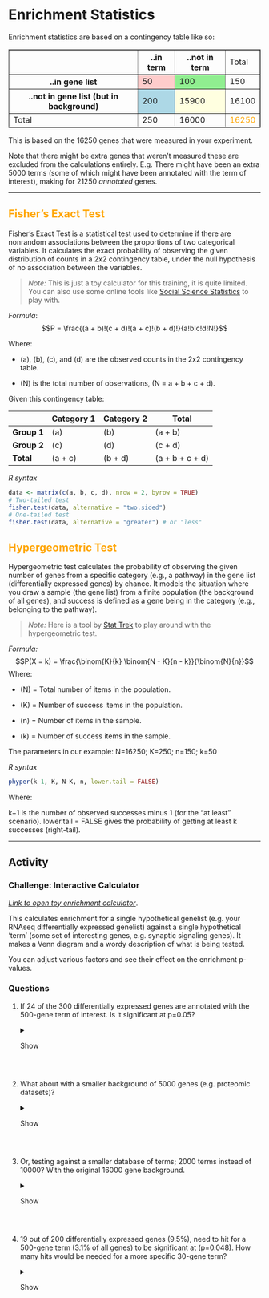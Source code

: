 # Enrichment Statistics



Enrichment statistics are based on a contingency table like so:

<!-- |        Gene        | ..in term | ..not in term | Total | -->
<!-- |:------------------:|----------:|--------------:|------:| -->
<!-- |     ..in gene list |        50 |           100 |   150 | -->
<!-- | ..not in gene list (but in background) |       200 |         15900 | 16100 | -->
<!-- |              Total |       250 |         16000 | 16250 | -->


<table border="1" style="border-collapse: collapse; width: 100%;">
  <tr>
    <th></th>
    <th>..in term</th>
    <th>..not in term</th>
    <td>Total</td>
  </tr>
  <tr>
    <th>..in gene list</th>
    <td style="background-color: #ffcccb;">50</td>
    <td style="background-color: #90ee90;">100</td>
    <td>150</td>
  </tr>
  <tr>
    <th>..not in gene list (but in background)</th>
    <td style="background-color: #add8e6;">200</td>
    <td style="background-color: #ffffe0;">15900</td>
    <td>16100</td>
  </tr>
  <tr>
    <td>Total</td>
    <td>250</td>
    <td>16000</td>
    <!-- <td>16250</td> -->
    <td style="color: orange;">16250</td> <!-- Colored text for 16250 -->
  </tr>
</table>


This is based on the 16250 genes that were measured in your experiment. 

Note that there might be extra genes that weren't measured these are excluded from the calculations entirely. E.g. There might have been an extra 5000 terms (some of which might have been annotated with the term of interest), making for 21250 _annotated_ genes.


---

## <span style="color:orange;">Fisher's Exact Test</span>

Fisher's Exact Test is a statistical test used to determine if there are nonrandom associations between the proportions of two categorical variables. It calculates the exact probability of observing the given distribution of counts in a 2x2 contingency table, under the null hypothesis of no association between the variables.


> _Note:_ This is just a toy calculator for this training, it is quite limited. You can also use some online tools like [Social Science Statistics](https://www.socscistatistics.com/tests/fisher/default2.aspx) to play with.

*Formula*:
$$P = \frac{(a + b)!(c + d)!(a + c)!(b + d)!}{a!b!c!d!N!}$$

Where:

- \(a\), \(b\), \(c\), and \(d\) are the observed counts in the 2x2 contingency table.

- \(N\) is the total number of observations, \(N = a + b + c + d\).

Given this contingency table:

|            | Category 1 | Category 2 | Total |
|------------|------------|------------|-------|
| **Group 1**   | \(a\)        | \(b\)        | \(a + b\) |
| **Group 2**   | \(c\)        | \(d\)        | \(c + d\) |
| **Total**     | \(a + c\)    | \(b + d\)    | \(a + b + c + d\) |


*R syntax*
```r
data <- matrix(c(a, b, c, d), nrow = 2, byrow = TRUE)
# Two-tailed test
fisher.test(data, alternative = "two.sided")
# One-tailed test
fisher.test(data, alternative = "greater") # or "less"
```


## <span style="color:orange;">Hypergeometric Test</span>


Hypergeometric test calculates the probability of observing the given number of genes from a specific category (e.g., a pathway) in the gene list (differentially expressed genes) by chance. It models the situation where you draw a sample (the gene list) from a finite population (the background of all genes), and success is defined as a gene being in the category (e.g., belonging to the pathway).


> _Note:_ Here is a tool by [Stat Trek](https://stattrek.com/online-calculator/hypergeometric) to play around with the hypergeometric test.

*Formula:*
$$P(X = k) = \frac{\binom{K}{k} \binom{N - K}{n - k}}{\binom{N}{n}}$$
Where:

  - \(N\) = Total number of items in the population.
  
  - \(K\) = Number of success items in the population.
  
  - \(n\) = Number of items in the sample.
  
  - \(k\) = Number of success items in the sample.
  
The parameters in our example:
N=16250; K=250; n=150; k=50

*R syntax*
```r
phyper(k-1, K, N-K, n, lower.tail = FALSE)
```

Where:

k−1 is the number of observed successes minus 1 (for the "at least" scenario).
lower.tail = FALSE gives the probability of getting at least k successes (right-tail).

---

####  {-}

## Activity

### **Challenge:** Interactive Calculator {- .challenge}

[*Link to open toy enrichment calculator*](https://bioinformatics3.erc.monash.edu/rsconnect/content/241/). 

This calculates enrichment for a single hypothetical genelist (e.g. your RNAseq differentially expressed genelist) against a single hypothetical 'term' (some set of interesting genes, e.g. synaptic signaling genes). It makes a Venn diagram and a wordy description of what is being tested.

You can adjust various factors and see their effect on the enrichment p-values. 

####  {-}

### **Questions** {- .rationale}
1. If 24 of the 300 differentially expressed genes are annotated with the 500-gene term of interest. Is it significant at p=0.05?
<details>
<summary>Show</summary>
No, corrected pval=0.087
</details>
<p>&nbsp;</p>  <!-- insert blank line -->

2. What about with a smaller background of 5000 genes (e.g. proteomic datasets)?
<details>
<summary>Show</summary>
Even less so - corrected pval=1
</details>
<p>&nbsp;</p>  <!-- insert blank line -->

3. Or, testing against a smaller database of terms; 2000 terms instead of 10000? With the original 16000 gene background.
<details>
<summary>Show</summary>
Yes, now corrected pval=0.017
</details>
<p>&nbsp;</p>  <!-- insert blank line -->

4. 19 out of 200 differentially expressed genes (9.5%), need to hit for a 500-gene term (3.1% of all genes) to be significant at (p=0.048). How many hits would be needed for a more specific 30-gene term?
<details>
<summary>Show</summary>
5 hits - 2.5% of the differentially expressed genes vs 0.19% of all genes
</details>

####  {-}